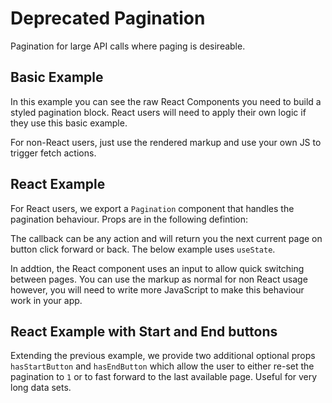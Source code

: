 
<Meta of={PaginationStories} />

# Deprecated Pagination

Pagination for large API calls where paging is desireable.

## Basic Example

In this example you can see the raw React Components you need to build a styled pagination block. React users will need to apply their own logic if they use this basic example.

For non-React users, just use the rendered markup and use your own JS to trigger fetch actions.

<Canvas of={PaginationStories.BasicExample} />

<RenderHtmlMarkup of={PaginationStories.BasicExample} />

## React Example

For React users, we export a `Pagination` component that handles the pagination behaviour. Props are in the following defintion:

<Controls />

The callback can be any action and will return you the next current page on button click forward or back. The below example uses `useState`.

In addtion, the React component uses an input to allow quick switching between pages. You can use the markup as normal for non React usage however, you will need to write more JavaScript to make this behaviour work in your app.

<Canvas of={PaginationStories.ReactExample} />

## React Example with Start and End buttons

Extending the previous example, we provide two additional optional props `hasStartButton` and `hasEndButton` which allow the user to either re-set the pagination to `1` or to fast forward to the last available page. Useful for very long data sets.

<Canvas of={PaginationStories.ReactExampleWithStartEndButtons} />
